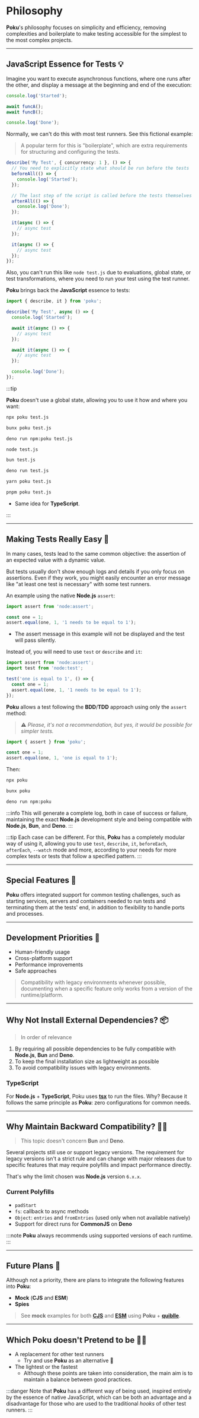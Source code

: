 
# Philosophy

**Poku**'s philosophy focuses on simplicity and efficiency, removing complexities and boilerplate to make testing accessible for the simplest to the most complex projects.

<hr />

## JavaScript Essence for Tests 💡

Imagine you want to execute asynchronous functions, where one runs after the other, and display a message at the beginning and end of the execution:

```ts
console.log('Started');

await funcA();
await funcB();

console.log('Done');
```

Normally, we can't do this with most test runners.
See this fictional example:

> A popular term for this is "boilerplate", which are extra requirements for structuring and configuring the tests.

```ts
describe('My Test', { concurrency: 1 }, () => {
  // You need to explicitly state what should be run before the tests
  beforeAll(() => {
    console.log('Started');
  });

  // The last step of the script is called before the tests themselves
  afterAll(() => {
    console.log('Done');
  });

  it(async () => {
    // async test
  });

  it(async () => {
    // async test
  });
});
```

Also, you can't run this like `node test.js` due to evaluations, global state, or test transformations, where you need to run your test using the test runner.

**Poku** brings back the **JavaScript** essence to tests:

```ts
import { describe, it } from 'poku';

describe('My Test', async () => {
  console.log('Started');

  await it(async () => {
    // async test
  });

  await it(async () => {
    // async test
  });

  console.log('Done');
});
```

:::tip

**Poku** doesn't use a global state, allowing you to use it how and where you want:

<Tabs>
  <TabItem default value='Node.js + Poku'>

```bash
npx poku test.js
```

  </TabItem>
  <TabItem default value='Bun + Poku'>

```bash
bunx poku test.js
```

  </TabItem>
  <TabItem default value='Deno + Poku'>

```bash
deno run npm:poku test.js
```

  </TabItem>
  <TabItem default value='Node.js'>

```bash
node test.js
```

  </TabItem>
  <TabItem default value='Bun'>

```bash
bun test.js
```

  </TabItem>
  <TabItem default value='Deno'>

```bash
deno run test.js
```

  </TabItem>
  <TabItem default value='Yarn + Poku'>

```bash
yarn poku test.js
```

  </TabItem>
  <TabItem default value='pnpm + Poku'>

```bash
pnpm poku test.js
```

  </TabItem>
</Tabs>

- Same idea for **TypeScript**.

:::

<hr />

## Making Tests Really Easy 🌱

In many cases, tests lead to the same common objective: the assertion of an expected value with a dynamic value.

But tests usually don't show enough logs and details if you only focus on assertions. Even if they work, you might easily encounter an error message like "at least one test is necessary" with some test runners.

An example using the native **Node.js** `assert`:

```ts
import assert from 'node:assert';

const one = 1;
assert.equal(one, 1, '1 needs to be equal to 1');
```

- The assert message in this example will not be displayed and the test will pass silently.

Instead of, you will need to use `test` or `describe` and `it`:

```ts
import assert from 'node:assert';
import test from 'node:test';

test('one is equal to 1', () => {
  const one = 1;
  assert.equal(one, 1, '1 needs to be equal to 1');
});
```

**Poku** allows a test following the **BDD**/**TDD** approach using only the `assert` method:

> ⚠️ _Please, it's not a recommendation, but yes, it would be possible for simpler tests._

<Tabs>
  <TabItem default value='test/file.test.mjs'>

```ts
import { assert } from 'poku';

const one = 1;
assert.equal(one, 1, 'one is equal to 1');
```

  </TabItem>
</Tabs>

Then:

<Tabs>
  <TabItem default value='Node.js and TypeScript (Node.js)'>

```bash
npx poku
```

  </TabItem>
  <TabItem  value='Bun'>

```bash
bunx poku
```

  </TabItem>
  <TabItem  value='Deno'>

```bash
deno run npm:poku
```

  </TabItem>
</Tabs>

:::info
This will generate a complete log, both in case of success or failure, maintaining the exact **Node.js** development style and being compatible with **Node.js**, **Bun**, and **Deno**.
:::

:::tip
Each case can be different. For this, **Poku** has a completely modular way of using it, allowing you to use `test`, `describe`, `it`, `beforeEach`, `afterEach`, `--watch` mode and more, according to your needs for more complex tests or tests that follow a specified pattern.
:::

<hr />

## Special Features 💫

**Poku** offers integrated support for common testing challenges, such as starting services, servers and containers needed to run tests and terminating them at the tests' end, in addition to flexibility to handle ports and processes.

<hr />

## Development Priorities 🔧

- Human-friendly usage
- Cross-platform support
- Performance improvements
- Safe approaches

> Compatibility with legacy environments whenever possible, documenting when a specific feature only works from a version of the runtime/platform.

<hr />

## Why Not Install External Dependencies? 📦

> In order of relevance

1. By requiring all possible dependencies to be fully compatible with **Node.js**, **Bun** and **Deno**.
2. To keep the final installation size as lightweight as possible
3. To avoid compatibility issues with legacy environments.

### TypeScript

For **Node.js** + **TypeScript**, Poku uses [**tsx**](https://github.com/privatenumber/tsx) to run the files.
Why? Because it follows the same principle as **Poku**: zero configurations for common needs.

<hr />

## Why Maintain Backward Compatibility? 👴🏼

> This topic doesn't concern **Bun** and **Deno**.

Several projects still use or support legacy versions. The requirement for legacy versions isn't a strict rule and can change with major releases due to specific features that may require polyfills and impact performance directly.

That's why the limit chosen was **Node.js** version `6.x.x`.

### Current Polyfills

- `padStart`
- `fs`: callback to async methods
- `Object`: `entries` and `fromEntries` (used only when not available natively)
- Support for direct runs for **CommonJS** on **Deno**

:::note
**Poku** always recommends using supported versions of each runtime.
:::

<hr />

## Future Plans 📆

Although not a priority, there are plans to integrate the following features into **Poku**:

- **Mock** (**CJS** and **ESM**)
- **Spies**

> See **mock** examples for both [**CJS**](/docs/examples/mock/cjs) and [**ESM**](/docs/examples/mock/esm) using **Poku** + [**quiblle**](https://github.com/testdouble/quibble).

<hr />

## Which Poku doesn't Pretend to be 🤚🏻

- A replacement for other test runners
  - Try and use **Poku** as an alternative 🐷
- The lightest or the fastest
  - Although these points are taken into consideration, the main aim is to maintain a balance between good practices.

:::danger
Note that **Poku** has a different way of being used, inspired entirely by the essence of native JavaScript, which can be both an advantage and a disadvantage for those who are used to the traditional _hooks_ of other test runners.
:::
